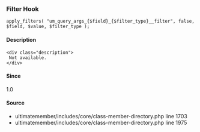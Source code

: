 
### Filter Hook    
    
```
apply_filters( "um_query_args_{$field}_{$filter_type}__filter", false, $field, $value, $filter_type );
```

#### Description
    <div class="description">
     Not available.
    </div>

#### Since
<div class="description">
1.0
</div>

#### Source
  - <Link href="/developer/files/includes-core-class-member-directory#source-view.1703">ultimatemember/includes/core/class-member-directory.php</Link> <Link href="/developer/files/includes-core-class-member-directory#source-view.1703">line 1703</Link>
  - <Link href="/developer/files/includes-core-class-member-directory#source-view.1975">ultimatemember/includes/core/class-member-directory.php</Link> <Link href="/developer/files/includes-core-class-member-directory#source-view.1975">line 1975</Link>

